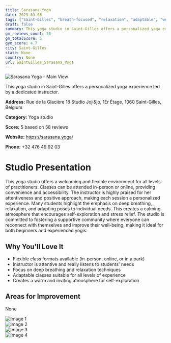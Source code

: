 ```yaml
---
title: Sarasana Yoga
date: 2025-03-08
tags: ["Saint-Gilles", "breath-focused", "relaxation", "adaptable", "welcoming environment", "flexible format", "Saint-Gilles"]  
draft: false
summary: This yoga studio in Saint-Gilles offers a personalized yoga experience led by a dedicated instructor.
gm_reviews_count: 58
gm_totalScore: 5
gym_score: 4.7
city: Saint-Gilles
state: None
country: None
url: SaintGilles_Sarasana_Yoga
---
```


<div className="aspect-[16/9] relative my-8">
  <img 
    src="https://lh5.googleusercontent.com/p/AF1QipMHJeBH2cRmIBg_a17kPhEK01o7VZAuSY4z5qvv=w1920-h1080-k-no"
    alt="Sarasana Yoga - Main View"
    className="object-cover absolute inset-0 w-full h-full rounded-lg"
  />
</div>

This yoga studio in Saint-Gilles offers a personalized yoga experience led by a dedicated instructor.

**Address:** Rue de la Glacière 18 Studio Joji&jo, 1Er Étage, 1060 Saint-Gilles, Belgium

**Category:** Yoga studio

**Score:** 5 based on 58 reviews

**Website:** https://sarasana.yoga/

**Phone:** +32 476 49 92 03

# Studio Presentation

This yoga studio offers a welcoming and flexible environment for all levels of practitioners. Classes can be attended in-person or online, providing convenience and accessibility. The instructor is highly praised for her attentiveness and positive approach, making each session a personalized experience. Many students highlight the emphasis on deep breathing, relaxation, and adapting poses to individual needs. This creates a calming atmosphere that encourages self-exploration and stress relief. The studio is committed to fostering a supportive community where everyone can reconnect with themselves and improve their well-being, making it ideal for both beginners and experienced yogis.

## Why You'll Love It

- Flexible class formats available (in-person, online, or in a park)
- Instructor is attentive and really listens to students' needs
- Focus on deep breathing and relaxation techniques
- Adaptable classes suitable for all levels of experience
- Creates a warm and inviting atmosphere for self-exploration

## Areas for Improvement

None

<div className="grid grid-cols-1 xl:grid-cols-2 gap-4 my-8">
<div className="aspect-[4/3] relative"><img src="https://lh3.googleusercontent.com/p/AF1QipOlZRF6yW5Malw78PWoZZQirg8vCzuQdZ_TghIJ=w1920-h1080-k-no" alt="Image 1" className="object-cover absolute inset-0 w-full h-full rounded-lg" /></div>
<div className="aspect-[4/3] relative"><img src="https://lh5.googleusercontent.com/p/AF1QipPuIhYun1hq5AOcGZDZb36WHqqvK1AUJaeNAmA3=w1920-h1080-k-no" alt="Image 2" className="object-cover absolute inset-0 w-full h-full rounded-lg" /></div>
<div className="aspect-[4/3] relative"><img src="https://lh5.googleusercontent.com/p/AF1QipP1Rl0tCwgZpIbCLr-dywZaIrwA6kxcMp4OBsLy=w1920-h1080-k-no" alt="Image 3" className="object-cover absolute inset-0 w-full h-full rounded-lg" /></div>
<div className="aspect-[4/3] relative"><img src="https://lh5.googleusercontent.com/p/AF1QipMoVqaVC_XbkeNob33FH63qQPGGpR5NY2zePRjv=w1920-h1080-k-no" alt="Image 4" className="object-cover absolute inset-0 w-full h-full rounded-lg" /></div>
</div>